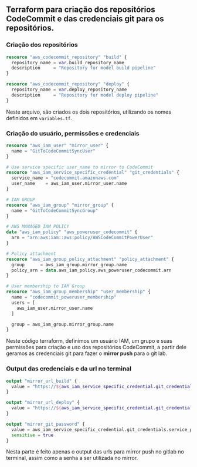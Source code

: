 
## Terraform para criação dos repositórios CodeCommit e das credenciais git para os repositórios.

### Criação dos repositórios

```tf filename="codecommit-repo.tf" copy
resource "aws_codecommit_repository" "build" {
  repository_name = var.build_repository_name
  description     = "Repository for model build pipeline"
}

resource "aws_codecommit_repository" "deploy" {
  repository_name = var.deploy_repository_name
  description     = "Repository for model deploy pipeline"
}
```
Neste arquivo, são criados os dois repositórios, utilizando os nomes definidos em `variables.tf`.

### Criação do usuário, permissões e credenciais

```tf filename="iam.tf" copy
resource "aws_iam_user" "mirror_user" {
  name = "GitToCodeCommitSyncUser"
}

# Use service specific user_name to mirror to CodeCommit
resource "aws_iam_service_specific_credential" "git_credentials" {
  service_name = "codecommit.amazonaws.com"
  user_name    = aws_iam_user.mirror_user.name
}

# IAM GROUP
resource "aws_iam_group" "mirror_group" {
  name = "GitToCodeCommitSyncGroup"
}

# AWS MANAGED IAM POLICY
data "aws_iam_policy" "aws_poweruser_codecommit" {
  arn = "arn:aws:iam::aws:policy/AWSCodeCommitPowerUser"
}

# Policy attachment
resource "aws_iam_group_policy_attachment" "policy_attachment" {
  group      = aws_iam_group.mirror_group.name
  policy_arn = data.aws_iam_policy.aws_poweruser_codecommit.arn
}

# User membership to IAM Group
resource "aws_iam_group_membership" "user_membership" {
  name = "codecommit_poweruser_membership"
  users = [
    aws_iam_user.mirror_user.name
  ]

  group = aws_iam_group.mirror_group.name
}
```

Neste código terraform, definimos um usuário IAM, um grupo e suas permissões para criação e uso dos repositórios CodeCommit, a partir dele geramos as credenciais git para fazer o **mirror push** para o git lab.

### Output das credenciais e da url no terminal


```tf filename="outputs.tf" copy
output "mirror_url_build" {
  value = "https://${aws_iam_service_specific_credential.git_credentials.service_user_name}@git-codecommit.${var.region}.amazonaws.com/v1/repos/${aws_codecommit_repository.build.repository_name}"
}

output "mirror_url_deploy" {
  value = "https://${aws_iam_service_specific_credential.git_credentials.service_user_name}@git-codecommit.${var.region}.amazonaws.com/v1/repos/${aws_codecommit_repository.deploy.repository_name}"
}

output "mirror_git_password" {
  value = aws_iam_service_specific_credential.git_credentials.service_password
  sensitive = true
}
```

Nesta parte é feito apenas o output das urls para mirror push no gitlab no terminal, assim como a senha a ser utilizada no mirror.